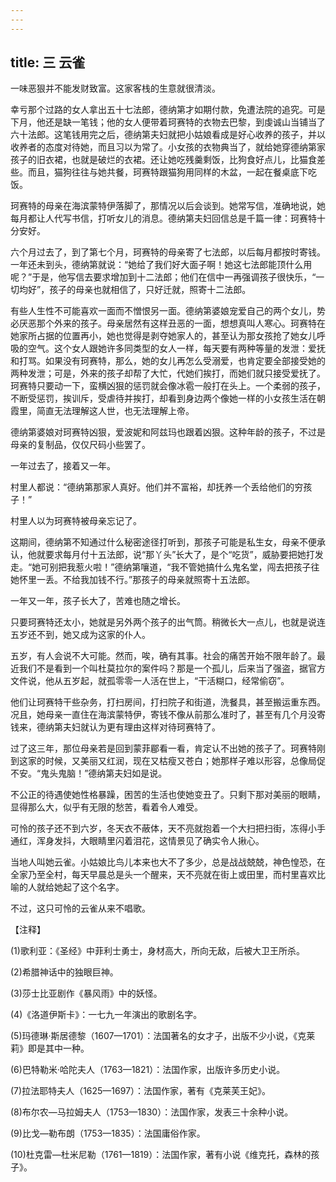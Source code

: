 ```yaml
---
---
---
```

title: 三 云雀
---





一味恶狠并不能发财致富。这家客栈的生意就很清淡。

幸亏那个过路的女人拿出五十七法郎，德纳第才如期付款，免遭法院的追究。可是下月，他还是缺一笔钱；他的女人便带着珂赛特的衣物去巴黎，到虔诚山当铺当了六十法郎。这笔钱用完之后，德纳第夫妇就把小姑娘看成是好心收养的孩子，并以收养者的态度对待她，而且习以为常了。小女孩的衣物典当了，就给她穿德纳第家孩子的旧衣裙，也就是破烂的衣裙。还让她吃残羹剩饭，比狗食好点儿，比猫食差些。而且，猫狗往往与她共餐，珂赛特跟猫狗用同样的木盆，一起在餐桌底下吃饭。

珂赛特的母亲在海滨蒙特伊落脚了，那情况以后会谈到。她常写信，准确地说，她每月都让人代写书信，打听女儿的消息。德纳第夫妇回信总是千篇一律：珂赛特十分安好。

六个月过去了，到了第七个月，珂赛特的母亲寄了七法郎，以后每月都按时寄钱。一年还未到头，德纳第就说：“她给了我们好大面子啊！她这七法郎能顶什么用呢？”于是，他写信去要求增加到十二法郎；他们在信中一再强调孩子很快乐，“一切均好”，孩子的母亲也就相信了，只好迁就，照寄十二法郎。

有些人生性不可能喜欢一面而不憎恨另一面。德纳第婆娘宠爱自己的两个女儿，势必厌恶那个外来的孩子。母亲居然有这样丑恶的一面，想想真叫人寒心。珂赛特在她家所占据的位置再小，她也觉得是剥夺她家人的，甚至认为那女孩抢了她女儿呼吸的空气。这个女人跟她许多同类型的女人一样，每天要有两种等量的发泄：爱抚和打骂。如果没有珂赛特，那么，她的女儿再怎么受溺爱，也肯定要全部接受她的两种发泄；可是，外来的孩子却帮了大忙，代她们挨打，而她们就只接受爱抚了。珂赛特只要动一下，蛮横凶狠的惩罚就会像冰雹一般打在头上。一个柔弱的孩子，不断受惩罚，挨训斥，受虐待并挨打，却看到身边两个像她一样的小女孩生活在朝霞里，简直无法理解这人世，也无法理解上帝。

德纳第婆娘对珂赛特凶狠，爱波妮和阿兹玛也跟着凶狠。这种年龄的孩子，不过是母亲的复制品，仅仅尺码小些罢了。

一年过去了，接着又一年。

村里人都说：“德纳第那家人真好。他们并不富裕，却抚养一个丢给他们的穷孩子！”

村里人以为珂赛特被母亲忘记了。

这期间，德纳第不知通过什么秘密途径打听到，那孩子可能是私生女，母亲不便承认，他就要求每月付十五法郎，说“那丫头”长大了，是个“吃货”，威胁要把她打发走。“她可别把我惹火啦！”德纳第嚷道，“我不管她搞什么鬼名堂，闯去把孩子往她怀里一丢。不给我加钱不行。”那孩子的母亲就照寄十五法郎。

一年又一年，孩子长大了，苦难也随之增长。

只要珂赛特还太小，她就是另外两个孩子的出气筒。稍微长大一点儿，也就是说连五岁还不到，她又成为这家的仆人。

五岁，有人会说不大可能。然而，唉，确有其事。社会的痛苦开始不限年龄了。最近我们不是看到一个叫杜莫拉尔的案件吗？那是一个孤儿，后来当了强盗，据官方文件说，他从五岁起，就孤零零一人活在世上，“干活糊口，经常偷窃”。

他们让珂赛特干些杂务，打扫房间，打扫院子和街道，洗餐具，甚至搬运重东西。况且，她母亲一直住在海滨蒙特伊，寄钱不像从前那么准时了，甚至有几个月没寄钱来，德纳第夫妇就认为更有理由这样对待珂赛特了。

过了这三年，那位母亲若是回到蒙菲郿看一看，肯定认不出她的孩子了。珂赛特刚到这家的时候，又美丽又红润，现在又枯瘦又苍白；她那样子难以形容，总像局促不安。“鬼头鬼脑！”德纳第夫妇如是说。

不公正的待遇使她性格暴躁，困苦的生活也使她变丑了。只剩下那对美丽的眼睛，显得那么大，似乎有无限的愁苦，看着令人难受。

可怜的孩子还不到六岁，冬天衣不蔽体，天不亮就抱着一个大扫把扫街，冻得小手通红，浑身发抖，大眼睛里闪着泪花，这情景见了确实令人揪心。

当地人叫她云雀。小姑娘比鸟儿本来也大不了多少，总是战战兢兢，神色惶恐，在全家乃至全村，每天早晨总是头一个醒来，天不亮就在街上或田里，而村里喜欢比喻的人就给她起了这个名字。

不过，这只可怜的云雀从来不唱歌。

【注释】



(1)歌利亚：《圣经》中菲利士勇士，身材高大，所向无敌，后被大卫王所杀。

(2)希腊神话中的独眼巨神。

(3)莎士比亚剧作《暴风雨》中的妖怪。

(4)《洛道伊斯卡》：一七九一年演出的歌剧名字。

(5)玛德琳·斯居德黎（1607—1701）：法国著名的女才子，出版不少小说，《克莱莉》即是其中一种。

(6)巴特勒米·哈陀夫人（1763—1821）：法国作家，出版许多历史小说。

(7)拉法耶特夫人（1625—1697）：法国作家，著有《克莱芙王妃》。

(8)布尔农—马拉姆夫人（1753—1830）：法国作家，发表三十余种小说。

(9)比戈—勒布朗（1753—1835）：法国庸俗作家。

(10)杜克雷—杜米尼勒（1761—1819）：法国作家，著有小说《维克托，森林的孩子》。